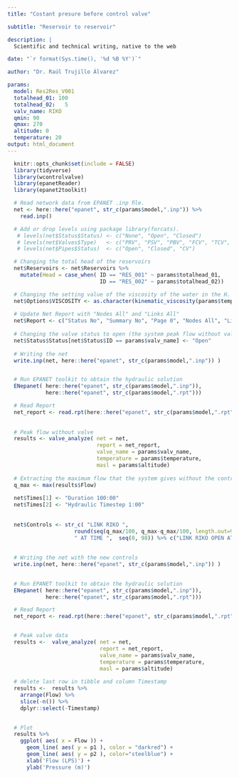 ```yaml
---
title: "Costant presure before control valve"

subtitle: "Reservoir to reservoir"

description: | 
  Scientific and technical writing, native to the web

date: "`r format(Sys.time(), '%d %B %Y')`"

author: "Dr. Raúl Trujillo Álvarez"

params:
  model: Res2Res_V001
  totalhead_01: 100
  totalhead_02:   5
  valv_name: RIKO
  qmin: 90
  qmax: 270
  altitude: 0
  temperature: 20
output: html_document
---
```



```r

  knitr::opts_chunk$set(include = FALSE)
  library(tidyverse)
  library(wcontrolvalve)
  library(epanetReader)
  library(epanet2toolkit)

```



```r
  
  # Read network data from EPANET .inp ﬁle. 
  net <- here::here("epanet", str_c(params$model,".inp")) %>% 
    read.inp()

  # Add or drop levels using package library(forcats).
   # levels(net$Status$Status) <- c("None", "Open", "Closed")
   # levels(net$Valves$Type)   <- c("PRV", "PSV", "PBV", "FCV", "TCV", "GPV")
   # levels(net$Pipes$Status)  <- c("Open", "Closed", "CV")

  # Changing the total head of the reservoirs 
  net$Reservoirs <- net$Reservoirs %>% 
    mutate(Head = case_when( ID == "RES_001" ~ params$totalhead_01,
                             ID == "RES_002" ~ params$totalhead_02))

  # Changing the setting value of the viscosity of the water in the H. model
  net$Options$VISCOSITY <- as.character(kinematic_viscosity(params$temperature))
  
  # Update Net Report with "Nodes All" and "Links All" 
  net$Report <- c("Status No", "Summary No", "Page 0", "Nodes All", "Links All") 
  
  # Changing the valve status to open (the system peak flow without valve)
  net$Status$Status[net$Status$ID == params$valv_name] <- "Open" 
  
  # Writing the net
  write.inp(net, here::here("epanet", str_c(params$model,".inp")) ) 


  # Run EPANET toolkit to obtain the hydraulic solution
  ENepanet( here::here("epanet", str_c(params$model,".inp")),
            here::here("epanet", str_c(params$model,".rpt")))

  # Read Report
  net_report <- read.rpt(here::here("epanet", str_c(params$model,".rpt")))
  
  
  # Peak flow without valve
  results <- valve_analyze( net = net, 
                            report = net_report, 
                            valve_name = params$valv_name, 
                            temperature = params$temperature, 
                            masl = params$altitude)
  
  # Extracting the maximum flow that the system gives without the control valve. 
  q_max <- max(results$Flow)
  
  net$Times[1] <- "Duration 100:00"
  net$Times[2] <- "Hydraulic Timestep 1:00"
  
  
  net$Controls <- str_c( "LINK RIKO ", 
                     round(seq(q_max/100, q_max-q_max/100, length.out=99),0), 
                     " AT TIME ",  seq(0, 98)) %>% c("LINK RIKO OPEN AT TIME 99")
  
  
  # Writing the net with the new controls
  write.inp(net, here::here("epanet", str_c(params$model,".inp")) ) 

  
  # Run EPANET toolkit to obtain the hydraulic solution
  ENepanet( here::here("epanet", str_c(params$model,".inp")),
            here::here("epanet", str_c(params$model,".rpt")))

  # Read Report
  net_report <- read.rpt(here::here("epanet", str_c(params$model,".rpt")))


  # Peak valve data
  results <-  valve_analyze( net = net, 
                             report = net_report, 
                             valve_name = params$valv_name, 
                             temperature = params$temperature, 
                             masl = params$altitude)
  
  # delete last row in tibble and column Timestamp
  results <-  results %>% 
    arrange(Flow) %>% 
    slice(-n()) %>% 
    dplyr::select(-Timestamp)
    
```


```r

  # Plot 
  results %>% 
    ggplot( aes( x = Flow )) +
      geom_line( aes( y = p1 ), color = "darkred") +
      geom_line( aes( y = p2 ), color="steelblue") +
      xlab('Flow (LPS)') +
      ylab('Pressure (m)')

```


